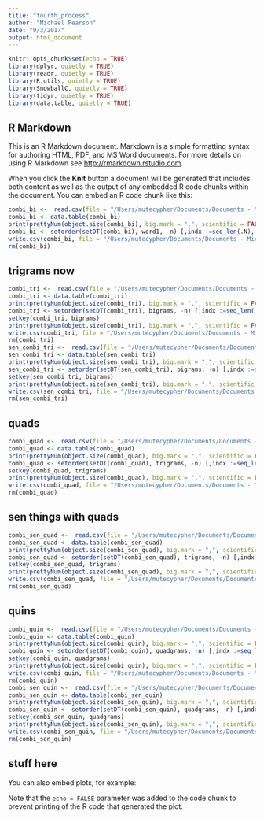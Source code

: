 ```yaml
---
title: "fourth_process"
author: "Michael Pearson"
date: "9/3/2017"
output: html_document
---
```


```r
knitr::opts_chunk$set(echo = TRUE)
library(dplyr, quietly = TRUE)
library(readr, quietly = TRUE)
library(R.utils, quietly = TRUE)
library(SnowballC, quietly = TRUE)
library(tidyr, quietly = TRUE)
library(data.table, quietly = TRUE)
```

## R Markdown

This is an R Markdown document. Markdown is a simple formatting syntax for authoring HTML, PDF, and MS Word documents. For more details on using R Markdown see <http://rmarkdown.rstudio.com>.

When you click the **Knit** button a document will be generated that includes both content as well as the output of any embedded R code chunks within the document. You can embed an R code chunk like this:
``` r
combi_bi <-  read.csv(file = "/Users/mutecypher/Documents/Documents - Michael’s iMac/Coursera/Capstone Project/processed/bi_bigrams.csv", colClasses = c("NULL", NA, NA,NA) )
combi_bi <- data.table(combi_bi)
print(prettyNum(object.size(combi_bi), big.mark = ",", scientific = FALSE))
combi_bi <- setorder(setDT(combi_bi), word1, -n) [,indx :=seq_len(.N), by = word1] [indx <= 3 & n > 1]
write.csv(combi_bi, file = "/Users/mutecypher/Documents/Documents - Michael’s iMac/Coursera/Capstone Project/processed/shrink_bi.csv")
rm(combi_bi)
```
## trigrams now

```r
combi_tri <-  read.csv(file = "/Users/mutecypher/Documents/Documents - Michael’s iMac/Coursera/Capstone Project/processed/combi_trigrams.csv", colClasses = c("NULL", NA, NA, NA) )
combi_tri <- data.table(combi_tri)
print(prettyNum(object.size(combi_tri), big.mark = ",", scientific = FALSE))
combi_tri <- setorder(setDT(combi_tri), bigrams, -n) [,indx :=seq_len(.N), by = bigrams] [indx <= 3 & n > 1]
setkey(combi_tri, bigrams)
print(prettyNum(object.size(combi_tri), big.mark = ",", scientific = FALSE))
write.csv(combi_tri, file = "/Users/mutecypher/Documents/Documents - Michael’s iMac/Coursera/Capstone Project/processed/shrink_tri.csv")
rm(combi_tri)
sen_combi_tri <-  read.csv(file = "/Users/mutecypher/Documents/Documents - Michael’s iMac/Coursera/Capstone Project/processed/combi_sen_tri.csv", colClasses = c("NULL", NA, NA, NA) )
sen_combi_tri <- data.table(sen_combi_tri)
print(prettyNum(object.size(sen_combi_tri), big.mark = ",", scientific = FALSE))
sen_combi_tri <- setorder(setDT(sen_combi_tri), bigrams, -n) [,indx :=seq_len(.N), by = bigrams] [indx <= 3 & n > 1]
setkey(sen_combi_tri, bigrams)
print(prettyNum(object.size(sen_combi_tri), big.mark = ",", scientific = FALSE))
write.csv(sen_combi_tri, file = "/Users/mutecypher/Documents/Documents - Michael’s iMac/Coursera/Capstone Project/processed/sen_shrink_tri.csv")
rm(sen_combi_tri)
```
## quads

```r
combi_quad <-  read.csv(file = "/Users/mutecypher/Documents/Documents - Michael’s iMac/Coursera/Capstone Project/processed/combi_quadgrams.csv", colClasses = c("NULL", NA, NA, NA,NA) )
combi_quad <- data.table(combi_quad)
print(prettyNum(object.size(combi_quad), big.mark = ",", scientific = FALSE))
combi_quad <- setorder(setDT(combi_quad), trigrams, -n) [,indx :=seq_len(.N), by = trigrams] [indx <= 3 & n > 1]
setkey(combi_quad, trigrams)
print(prettyNum(object.size(combi_quad), big.mark = ",", scientific = FALSE))
write.csv(combi_quad, file = "/Users/mutecypher/Documents/Documents - Michael’s iMac/Coursera/Capstone Project/processed/shrink_quad.csv")
rm(combi_quad)
```
## sen things with quads

```r
combi_sen_quad <-  read.csv(file = "/Users/mutecypher/Documents/Documents - Michael’s iMac/Coursera/Capstone Project/processed/combi_sen_quad.csv", colClasses = c("NULL", NA, NA, NA,NA) )
combi_sen_quad <- data.table(combi_sen_quad)
print(prettyNum(object.size(combi_sen_quad), big.mark = ",", scientific = FALSE))
combi_sen_quad <- setorder(setDT(combi_sen_quad), trigrams, -n) [,indx :=seq_len(.N), by = trigrams] [indx <= 3 & n > 1]
setkey(combi_sen_quad, trigrams)
print(prettyNum(object.size(combi_sen_quad), big.mark = ",", scientific = FALSE))
write.csv(combi_sen_quad, file = "/Users/mutecypher/Documents/Documents - Michael’s iMac/Coursera/Capstone Project/processed/sen_shrink_quad.csv")
rm(combi_sen_quad)
```
## quins

``` r
combi_quin <-  read.csv(file = "/Users/mutecypher/Documents/Documents - Michael’s iMac/Coursera/Capstone Project/processed/combi_quingrams.csv", colClasses = c("NULL", NA, NA, NA,NA,NA) )
combi_quin <- data.table(combi_quin)
print(prettyNum(object.size(combi_quin), big.mark = ",", scientific = FALSE))
combi_quin <- setorder(setDT(combi_quin), quadgrams, -n) [,indx :=seq_len(.N), by = quadgrams] [indx <= 3 & n > 1]
setkey(combi_quin, quadgrams)
print(prettyNum(object.size(combi_quin), big.mark = ",", scientific = FALSE))
write.csv(combi_quin, file = "/Users/mutecypher/Documents/Documents - Michael’s iMac/Coursera/Capstone Project/processed/shrink_quin.csv")
rm(combi_quin)
combi_sen_quin <-  read.csv(file = "/Users/mutecypher/Documents/Documents - Michael’s iMac/Coursera/Capstone Project/processed/combi_sen_quin.csv", colClasses = c("NULL", NA, NA, NA,NA,NA) )
combi_sen_quin <- data.table(combi_sen_quin)
print(prettyNum(object.size(combi_sen_quin), big.mark = ",", scientific = FALSE))
combi_sen_quin <- setorder(setDT(combi_sen_quin), quadgrams, -n) [,indx :=seq_len(.N), by = quadgrams] [indx <= 3 & n > 1]
setkey(combi_sen_quin, quadgrams)
print(prettyNum(object.size(combi_sen_quin), big.mark = ",", scientific = FALSE))
write.csv(combi_sen_quin, file = "/Users/mutecypher/Documents/Documents - Michael’s iMac/Coursera/Capstone Project/processed/sen_shrink_quin.csv")
rm(combi_sen_quin)
```

## stuff here

You can also embed plots, for example:


Note that the `echo = FALSE` parameter was added to the code chunk to prevent printing of the R code that generated the plot.
